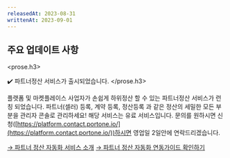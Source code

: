 ```yaml
---
releasedAt: 2023-08-31
writtenAt: 2023-09-01
---
```



## 주요 업데이트 사항

<prose.h3>
  <Partner />

  ✔️ 파트너정산 서비스가 출시되었습니다.
</prose.h3>

플랫폼 및 마켓플레이스 사업자가 손쉽게 하위정산 할 수 있는 파트너정산 서비스가 런칭 되었습니다.
파트너(셀러) 등록, 계약 등록, 정산등록 과 같은 정산의 세밀한 모든 부분을 관리자 콘솔로 관리하세요!
해당 서비스는 유료 서비스입니다. 문의를 원하시면 신청([https://platform.contact.portone.io/](https://platform.contact.portone.io/))하시면
영업일 2일안에 연락드리겠습니다.

[→ 파트너 정산 자동화 서비스 소개](https://portone.io/korea/ko/service/platform)
[→ 파트너 정산 자동화 연동가이드 확인하기](/platform/guides/intro)
